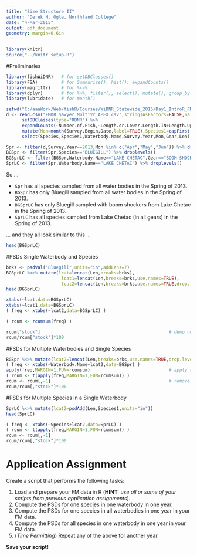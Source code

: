 ```yaml
---
title: "Size Structure II"
author: "Derek H. Ogle, Northland College"
date: "4-Mar-2015"
output: pdf_document
geometry: margin=0.6in
---
```


```r
library(knitr)
source("../knitr_setup.R")
```

#Preliminaries
```r
library(fishWiDNR)   # for setDBClasses()
library(FSA)         # for Summarize(), hist(), expandCounts()
library(magrittr)    # for %<>%
library(dplyr)       # for %>%, filter(), select(), mutate(), group_by(), summarize()
library(lubridate)   # for month()
```

```r
setwd("C:/aaaWork/Web/fishR/Courses/WiDNR_Statewide_2015/Day1_IntroR_FMData")
d <- read.csv("FMDB_Sawyer_MultiYr_APEX.csv",stringsAsFactors=FALSE,na.strings=c("-","NA","")) %>%
      setDBClasses(type="RDNR") %>%
      expandCounts(~Number.of.Fish,~Length.or.Lower.Length.IN+Length.Upper.IN,new.name="Len") %>%
      mutate(Mon=month(Survey.Begin.Date,label=TRUE),Species1=capFirst(Species)) %>%
      select(Species,Species1,Waterbody.Name,Survey.Year,Mon,Gear,Len)
```
```r
Spr <- filter(d,Survey.Year==2013,Mon %in% c("Apr","May","Jun")) %>% droplevels()
BGSpr <- filter(Spr,Species=="BLUEGILL") %>% droplevels()
BGSprLC <- filter(BGSpr,Waterbody.Name=="LAKE CHETAC",Gear=="BOOM SHOCKER") %>% droplevels()
SprLC <- filter(Spr,Waterbody.Name=="LAKE CHETAC") %>% droplevels()
```
So ...

* `Spr` has all species sampled from all water bodies in the Spring of 2013.
* `BGSpr` has only Bluegill sampled from all water bodies in the Spring of 2013.
* `BGSprLC` has only Bluegill sampled with boom shockers from Lake Chetac in the Spring of 2013.
* `SprLC` has all species sampled from Lake Chetac (in all gears) in the Spring of 2013.

... and they all look similar to this ...

```r
head(BGSprLC)
```

\vspace{18pt}

\newpage

#PSDs Single Waterbody and Species
```r
brks <- psdVal("Bluegill",units="in",addLens=7)
BGSprLC %<>% mutate(lcat=lencat(Len,breaks=brks),
                     lcat1=lencat(Len,breaks=brks,use.names=TRUE),
                     lcat2=lencat(Len,breaks=brks,use.names=TRUE,drop.levels=TRUE))
head(BGSprLC)
```

```r
xtabs(~lcat,data=BGSprLC)
xtabs(~lcat1,data=BGSprLC)
( freq <- xtabs(~lcat2,data=BGSprLC) )
```

```r
( rcum <- rcumsum(freq) )
```

```r
rcum["stock"]                                                 # demo number of stock fish
rcum/rcum["stock"]*100
```

\newpage

#PSDs for Multiple Waterbodies and Single Species 

```r
BGSpr %<>% mutate(lcat2=lencat(Len,breaks=brks,use.names=TRUE,drop.levels=TRUE))
( freq <- xtabs(~Waterbody.Name+lcat2,data=BGSpr) )
apply(freq,MARGIN=1,FUN=rcumsum)                              # apply result has wrong orientation
( rcum <- t(apply(freq,MARGIN=1,FUN=rcumsum)) )
rcum <- rcum[,-1]                                             # remove "substock" column
rcum/rcum[,"stock"]*100
```


#PSDs for Multiple Species in a Single Waterbody

```r
SprLC %<>% mutate(lcat2=psdAdd(Len,Species1,units="in"))
head(SprLC)

( freq <- xtabs(~Species+lcat2,data=SprLC) )
( rcum <- t(apply(freq,MARGIN=1,FUN=rcumsum)) )
rcum <- rcum[,-1] 
rcum/rcum[,"stock"]*100
```


# Application Assignment

Create a script that performs the following tasks:

1. Load and prepare your FM data in R (**HINT:** *use all or some of your scripts from previous application assignments*).
1. Compute the PSDs for one species in one waterbody in one year.
1. Compute the PSDs for one species in all waterbodies in one year in your FM data.
1. Compute the PSDs for all species in one waterbody in one year in your FM data.
1. (*Time Permitting*) Repeat any of the above for another year.

**Save your script!**
